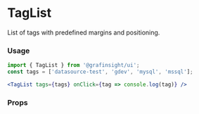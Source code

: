 
# TagList

List of tags with predefined margins and positioning.

<Preview>
  <TagList tags={['datasource-test', 'gdev', 'mysql', 'mssql']} />
</Preview>

### Usage

```jsx
import { TagList } from '@grafinsight/ui';
const tags = ['datasource-test', 'gdev', 'mysql', 'mssql'];

<TagList tags={tags} onClick={tag => console.log(tag)} />
```

### Props
<Props of={TagList} />

